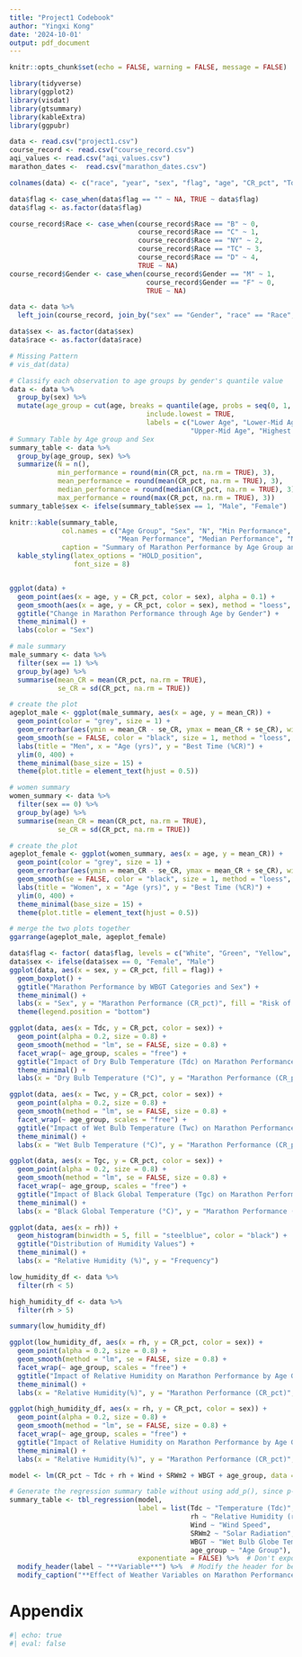 ```yaml
---
title: "Project1 Codebook"
author: "Yingxi Kong"
date: '2024-10-01'
output: pdf_document
---
```


```r
knitr::opts_chunk$set(echo = FALSE, warning = FALSE, message = FALSE)
```

```r
library(tidyverse)
library(ggplot2)
library(visdat)
library(gtsummary)
library(kableExtra)
library(ggpubr)

data <- read.csv("project1.csv")
course_record <- read.csv("course_record.csv")
aqi_values <- read.csv("aqi_values.csv")
marathon_dates <-  read.csv("marathon_dates.csv")

colnames(data) <- c("race", "year", "sex", "flag", "age", "CR_pct", "Tdc", "Twc", "rh", "Tgc", "SRWm2", "DP", "Wind", "WBGT")

data$flag <- case_when(data$flag == "" ~ NA, TRUE ~ data$flag)
data$flag <- as.factor(data$flag)

course_record$Race <- case_when(course_record$Race == "B" ~ 0,
                                course_record$Race == "C" ~ 1,
                                course_record$Race == "NY" ~ 2,
                                course_record$Race == "TC" ~ 3,
                                course_record$Race == "D" ~ 4,
                                TRUE ~ NA)
course_record$Gender <- case_when(course_record$Gender == "M" ~ 1,
                                  course_record$Gender == "F" ~ 0,
                                  TRUE ~ NA)

data <- data %>%
  left_join(course_record, join_by("sex" == "Gender", "race" == "Race", "year" == "Year"))

data$sex <- as.factor(data$sex)
data$race <- as.factor(data$race)
```

```r
# Missing Pattern
# vis_dat(data)

# Classify each observation to age groups by gender's quantile value
data <- data %>%
  group_by(sex) %>%
  mutate(age_group = cut(age, breaks = quantile(age, probs = seq(0, 1, 0.25), na.rm = TRUE),
                                  include.lowest = TRUE, 
                                  labels = c("Lower Age", "Lower-Mid Age", 
                                             "Upper-Mid Age", "Highest Age")))
# Summary Table by Age group and Sex
summary_table <- data %>%
  group_by(age_group, sex) %>%
  summarize(N = n(),
            min_performance = round(min(CR_pct, na.rm = TRUE), 3),
            mean_performance = round(mean(CR_pct, na.rm = TRUE), 3),
            median_performance = round(median(CR_pct, na.rm = TRUE), 3),
            max_performance = round(max(CR_pct, na.rm = TRUE), 3))
summary_table$sex <- ifelse(summary_table$sex == 1, "Male", "Female")

knitr::kable(summary_table, 
             col.names = c("Age Group", "Sex", "N", "Min Performance",
                           "Mean Performance", "Median Performance", "Max Performance"),
             caption = "Summary of Marathon Performance by Age Group and Sex") %>%
  kable_styling(latex_options = "HOLD_position",
                font_size = 8)


ggplot(data) +
  geom_point(aes(x = age, y = CR_pct, color = sex), alpha = 0.1) +
  geom_smooth(aes(x = age, y = CR_pct, color = sex), method = "loess", se = FALSE, size = 1) +
  ggtitle("Change in Marathon Performance through Age by Gender") +
  theme_minimal() +
  labs(color = "Sex") 

```

```r
# male summary
male_summary <- data %>%
  filter(sex == 1) %>%
  group_by(age) %>%
  summarise(mean_CR = mean(CR_pct, na.rm = TRUE),
            se_CR = sd(CR_pct, na.rm = TRUE))

# create the plot
ageplot_male <- ggplot(male_summary, aes(x = age, y = mean_CR)) +
  geom_point(color = "grey", size = 1) +          
  geom_errorbar(aes(ymin = mean_CR - se_CR, ymax = mean_CR + se_CR), width = 1, color = "grey") +  
  geom_smooth(se = FALSE, color = "black", size = 1, method = "loess", linetype = 2) +
  labs(title = "Men", x = "Age (yrs)", y = "Best Time (%CR)") + 
  ylim(0, 400) +
  theme_minimal(base_size = 15) +               
  theme(plot.title = element_text(hjust = 0.5))

# women summary
women_summary <- data %>%
  filter(sex == 0) %>%
  group_by(age) %>%
  summarise(mean_CR = mean(CR_pct, na.rm = TRUE),
            se_CR = sd(CR_pct, na.rm = TRUE))

# create the plot
ageplot_female <- ggplot(women_summary, aes(x = age, y = mean_CR)) +
  geom_point(color = "grey", size = 1) + 
  geom_errorbar(aes(ymin = mean_CR - se_CR, ymax = mean_CR + se_CR), width = 1, color = "grey") + 
  geom_smooth(se = FALSE, color = "black", size = 1, method = "loess", linetype = 2) + 
  labs(title = "Women", x = "Age (yrs)", y = "Best Time (%CR)") + 
  ylim(0, 400) +              
  theme_minimal(base_size = 15) + 
  theme(plot.title = element_text(hjust = 0.5))

# merge the two plots together
ggarrange(ageplot_male, ageplot_female)
```

```r
data$flag <- factor( data$flag, levels = c("White", "Green", "Yellow", "Red", "Black", NA))
data$sex <- ifelse(data$sex == 0, "Female", "Male")
ggplot(data, aes(x = sex, y = CR_pct, fill = flag)) +
  geom_boxplot() +
  ggtitle("Marathon Performance by WBGT Categories and Sex") +
  theme_minimal() +
  labs(x = "Sex", y = "Marathon Performance (CR_pct)", fill = "Risk of Heat Illness") +
  theme(legend.position = "bottom")
```
```r
ggplot(data, aes(x = Tdc, y = CR_pct, color = sex)) +
  geom_point(alpha = 0.2, size = 0.8) +
  geom_smooth(method = "lm", se = FALSE, size = 0.8) +
  facet_wrap(~ age_group, scales = "free") + 
  ggtitle("Impact of Dry Bulb Temperature (Tdc) on Marathon Performance by Age Group and Sex") +
  theme_minimal() +
  labs(x = "Dry Bulb Temperature (°C)", y = "Marathon Performance (CR_pct)", color = "Sex")

ggplot(data, aes(x = Twc, y = CR_pct, color = sex)) +
  geom_point(alpha = 0.2, size = 0.8) +
  geom_smooth(method = "lm", se = FALSE, size = 0.8) +
  facet_wrap(~ age_group, scales = "free") + 
  ggtitle("Impact of Wet Bulb Temperature (Twc) on Marathon Performance by Age Group and Sex") +
  theme_minimal() +
  labs(x = "Wet Bulb Temperature (°C)", y = "Marathon Performance (CR_pct)", color = "Sex")

ggplot(data, aes(x = Tgc, y = CR_pct, color = sex)) +
  geom_point(alpha = 0.2, size = 0.8) +
  geom_smooth(method = "lm", se = FALSE, size = 0.8) +
  facet_wrap(~ age_group, scales = "free") + 
  ggtitle("Impact of Black Global Temperature (Tgc) on Marathon Performance by Age Group and Sex") +
  theme_minimal() +
  labs(x = "Black Global Temperature (°C)", y = "Marathon Performance (CR_pct)", color = "Sex")
```
```r
ggplot(data, aes(x = rh)) +
  geom_histogram(binwidth = 5, fill = "steelblue", color = "black") +
  ggtitle("Distribution of Humidity Values") +
  theme_minimal() +
  labs(x = "Relative Humidity (%)", y = "Frequency")

low_humidity_df <- data %>%
  filter(rh < 5)

high_humidity_df <- data %>%
  filter(rh > 5)

summary(low_humidity_df)

ggplot(low_humidity_df, aes(x = rh, y = CR_pct, color = sex)) +
  geom_point(alpha = 0.2, size = 0.8) +
  geom_smooth(method = "lm", se = FALSE, size = 0.8) +
  facet_wrap(~ age_group, scales = "free") + 
  ggtitle("Impact of Relative Humidity on Marathon Performance by Age Group and Sex") +
  theme_minimal() +
  labs(x = "Relative Humidity(%)", y = "Marathon Performance (CR_pct)", color = "Sex")

ggplot(high_humidity_df, aes(x = rh, y = CR_pct, color = sex)) +
  geom_point(alpha = 0.2, size = 0.8) +
  geom_smooth(method = "lm", se = FALSE, size = 0.8) +
  facet_wrap(~ age_group, scales = "free") + 
  ggtitle("Impact of Relative Humidity on Marathon Performance by Age Group and Sex") +
  theme_minimal() +
  labs(x = "Relative Humidity(%)", y = "Marathon Performance (CR_pct)", color = "Sex")
```
```r
model <- lm(CR_pct ~ Tdc + rh + Wind + SRWm2 + WBGT + age_group, data = data)

# Generate the regression summary table without using add_p(), since p-values are included by default
summary_table <- tbl_regression(model, 
                                label = list(Tdc ~ "Temperature (Tdc)",
                                             rh ~ "Relative Humidity (rh)",
                                             Wind ~ "Wind Speed",
                                             SRWm2 ~ "Solar Radiation",
                                             WBGT ~ "Wet Bulb Globe Temperature",
                                             age_group ~ "Age Group"),
                                exponentiate = FALSE) %>%  # Don't exponentiate for linear models
  modify_header(label ~ "**Variable**") %>%  # Modify the header for better formatting
  modify_caption("**Effect of Weather Variables on Marathon Performance by Age Group**")  # Add caption

```

# Appendix

```r
#| echo: true
#| eval: false
```